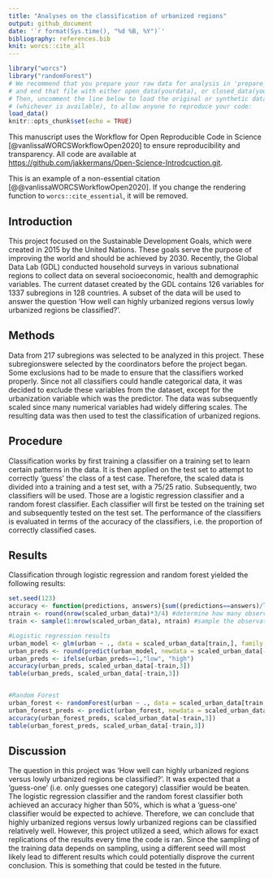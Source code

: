 ```yaml
---
title: "Analyses on the classification of urbanized regions"
output: github_document
date: '`r format(Sys.time(), "%d %B, %Y")`'
bibliography: references.bib
knit: worcs::cite_all
---
```


```r
library("worcs")
library("randomForest")
# We recommend that you prepare your raw data for analysis in 'prepare_data.R',
# and end that file with either open_data(yourdata), or closed_data(yourdata).
# Then, uncomment the line below to load the original or synthetic data
# (whichever is available), to allow anyone to reproduce your code:
load_data()
knitr::opts_chunk$set(echo = TRUE)
```

This manuscript uses the Workflow for Open Reproducible Code in Science [@vanlissaWORCSWorkflowOpen2020] to ensure reproducibility and transparency. All code <!--and data--> are available at <https://github.com/jakkermans/Open-Science-Introdcuction.git>.

This is an example of a non-essential citation [@@vanlissaWORCSWorkflowOpen2020]. If you change the rendering function to `worcs::cite_essential`, it will be removed.

## Introduction

This project focused on the Sustainable Development Goals, which were created in 2015 by the United Nations. These goals serve the purpose of improving the world and should be achieved by 2030. Recently, the Global Data Lab (GDL) conducted household surveys in various subnational regions to collect data on several socioeconomic, health and demographic variables. The current dataset created by the GDL contains 126 variables for 1337 subregions in 128 countries. A subset of the data will be used to answer the question 'How well can highly urbanized regions versus lowly urbanized regions be classified?'.

## Methods

Data from 217 subregions was selected to be analyzed in this project. These subregionswere selected by the coordinators before the project began. Some exclusions had to be made to ensure that the classifiers worked properly. Since not all classifiers could handle categorical data, it was decided to exclude these variables from the dataset, except for the urbanization variable which was the predictor. The data was subsequently scaled since many numerical variables had widely differing scales. The resulting data was then used to test the classification of urbanized regions.

## Procedure

Classification works by first training a classifier on a training set to learn certain patterns in the data. It is then applied on the test set to attempt to correctly 'guess' the class of a test case. Therefore, the scaled data is divided into a training and a test set, with a 75/25 ratio. Subsequently, two classifiers will be used. Those are a logistic regression classifier and a random forest classifier. Each classifier will first be tested on the training set and subsequently tested on the test set. The performance of the classifiers is evaluated in terms of the accuracy of the classifiers, i.e. the proportion of correctly classified cases.

## Results

Classification through logistic regression and random forest yielded the following results:

```r
set.seed(123)
accuracy <- function(predictions, answers){sum((predictions==answers)/length(answers))} #function to calculate the accuracy of a classifier
ntrain <- round(nrow(scaled_urban_data)*3/4) #determine how many observations are needed for the training set
train <- sample(1:nrow(scaled_urban_data), ntrain) #sample the observations to be included in the training set

#Logistic regression results
urban_model <- glm(urban ~ ., data = scaled_urban_data[train,], family = "binomial")
urban_preds <- round(predict(urban_model, newdata = scaled_urban_data[-train,], type = "response"))
urban_preds <- ifelse(urban_preds==1,"low", "high")
accuracy(urban_preds, scaled_urban_data[-train,3])
table(urban_preds, scaled_urban_data[-train,3])


#Random Forest
urban_forest <- randomForest(urban ~ ., data = scaled_urban_data[train,], importance = TRUE, ntree = 2000, mtry = 5)
urban_forest_preds <- predict(urban_forest, newdata = scaled_urban_data[-train,])
accuracy(urban_forest_preds, scaled_urban_data[-train,3])
table(urban_forest_preds, scaled_urban_data[-train,3])
```

## Discussion

The question in this project was 'How well can highly urbanized regions versus lowly urbanized regions be classified?'. It was expected that a 'guess-one' (i.e. only guesses one category) classifier would be beaten. The logistic regression classifier and the random forest classifier both achieved an accuracy higher than 50%, which is what a 'guess-one' classifier would be expected to achieve. Therefore, we can conclude that highly urbanized regions versus lowly urbanized regions can be classified relatively well. However, this project utilized a seed, which allows for exact replications of the results every time the code is ran. Since the sampling of the training data depends on sampling, using a different seed will most likely lead to different results which could potentially disprove the current conclusion. This is something that could be tested in the future.
